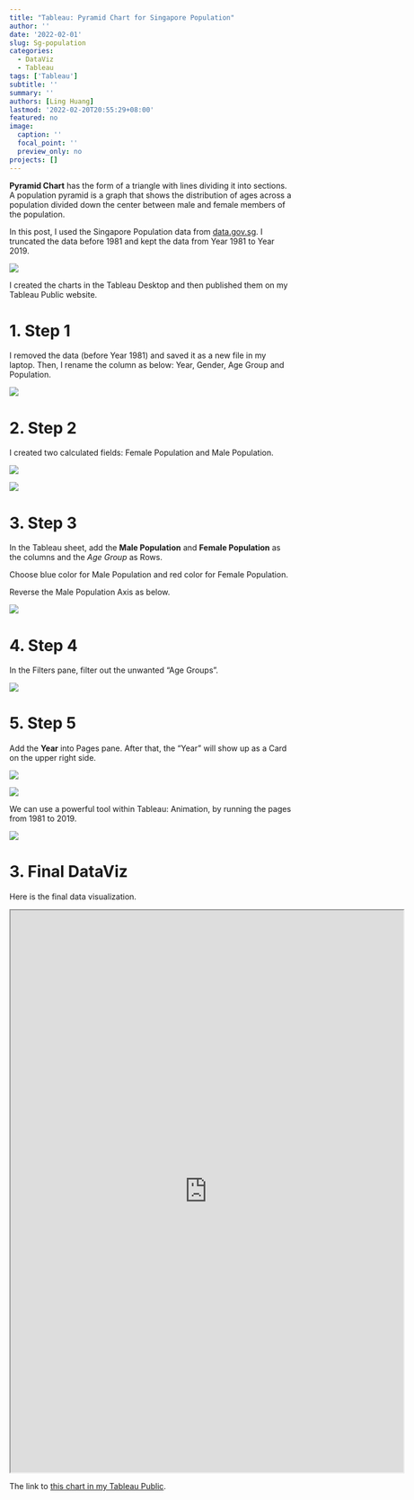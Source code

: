 ```yaml
---
title: "Tableau: Pyramid Chart for Singapore Population"
author: ''
date: '2022-02-01'
slug: Sg-population
categories:
  - DataViz
  - Tableau
tags: ['Tableau']
subtitle: ''
summary: ''
authors: [Ling Huang]
lastmod: '2022-02-20T20:55:29+08:00'
featured: no
image:
  caption: ''
  focal_point: ''
  preview_only: no
projects: []
---
```


**Pyramid Chart** has the form of a triangle with lines dividing it into sections. A population pyramid is a graph that shows the distribution of ages across a population divided down the center between male and female members of the population. 

In this post, I used the Singapore Population data from [data.gov.sg](https://data.gov.sg/dataset/resident-population-by-ethnicity-gender-and-age-group?resource_id=f9dbfc75-a2dc-42af-9f50-425e4107ae84). I truncated the data before 1981 and kept the data from Year 1981 to Year 2019.  

![](infographic_sgpop.jpg)

I created the charts in the Tableau Desktop and then published them on my Tableau Public website.

# 1. Step 1

I removed the data (before Year 1981) and saved it as a new file in my laptop. Then, I rename the column as below: Year, Gender, Age Group and Population.

![](columns.png)


# 2. Step 2

I created two calculated fields: Female Population and Male Population.  


![](female.png)


![](male.png)

# 3. Step 3  

In the Tableau sheet, add the **Male Population** and **Female Population** as the columns and the *Age Group* as Rows.

Choose blue color for Male Population and red color for Female Population.

Reverse the Male Population Axis as below.

![](reverse.png)

# 4. Step 4  

In the Filters pane, filter out the unwanted "Age Groups".

![](filters.png)


# 5. Step 5  

Add the **Year** into Pages pane. After that, the "Year" will show up as a Card on the upper right side.

![](pages.png)


![](pages2.png)


We can use a powerful tool within Tableau: Animation, by running the pages from 1981 to 2019.

![](animation.gif)

# 3. Final DataViz  

Here is the final data visualization.

<iframe src="https://public.tableau.com/views/Pop_Pyramid/SingaporePopulationPyramid?:language=en-US&:display_count=n&:origin=viz_share_link&:showVizHome=no&:embed=true"
 width="700" height="1000"></iframe>
 
 
The link to [this chart in my Tableau Public](https://public.tableau.com/views/Pop_Pyramid/SingaporePopulationPyramid?:language=en-US&:display_count=n&:origin=viz_share_link).



